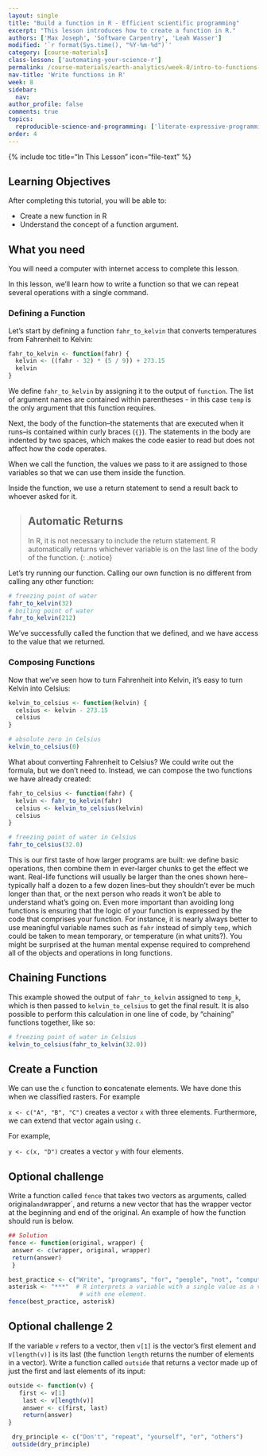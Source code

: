 ```yaml
---
layout: single
title: "Build a function in R - Efficient scientific programming"
excerpt: "This lesson introduces how to create a function in R."
authors: ['Max Joseph', 'Software Carpentry', 'Leah Wasser']
modified: '`r format(Sys.time(), "%Y-%m-%d")`'
category: [course-materials]
class-lesson: ['automating-your-science-r']
permalink: /course-materials/earth-analytics/week-8/intro-to-functions-r/
nav-title: 'Write functions in R'
week: 8
sidebar:
  nav:
author_profile: false
comments: true
topics:
  reproducible-science-and-programming: ['literate-expressive-programming', 'functions']
order: 4
---
```



{% include toc title="In This Lesson" icon="file-text" %}

<div class='notice--success' markdown="1">

## <i class="fa fa-graduation-cap" aria-hidden="true"></i> Learning Objectives

After completing this tutorial, you will be able to:

* Create a new function in R
* Understand the concept of a function argument.

## <i class="fa fa-check-square-o fa-2" aria-hidden="true"></i> What you need

You will need a computer with internet access to complete this lesson.

</div>



In this lesson, we'll learn how to write a function so that we can repeat several
operations with a single command.

### Defining a Function

Let's start by defining a function `fahr_to_kelvin` that converts temperatures
from Fahrenheit to Kelvin:

```r
fahr_to_kelvin <- function(fahr) {
  kelvin <- ((fahr - 32) * (5 / 9)) + 273.15
  kelvin
}
```

We define `fahr_to_kelvin` by assigning it to the output of `function`.
The list of argument names are contained within parentheses - in this case `temp`
is the only argument that this function requires.

Next, the body of the function--the
statements that are executed when it runs--is contained within curly braces (`{}`).
The statements in the body are indented by two spaces, which makes the code easier
to read but does not affect how the code operates.

When we call the function, the values we pass to it are assigned to those
variables so that we can use them inside the function.

Inside the function, we use a return statement
to send a result back to whoever asked for it.

> ## Automatic Returns
>
> In R, it is not necessary to include the return statement.
> R automatically returns whichever variable is on the last line of the body
> of the function.
{: .notice}

Let's try running our function.
Calling our own function is no different from calling any other function:

```r
# freezing point of water
fahr_to_kelvin(32)
# boiling point of water
fahr_to_kelvin(212)
```

We've successfully called the function that we defined, and we have access to the value that we returned.

### Composing Functions

Now that we've seen how to turn Fahrenheit into Kelvin, it's easy to turn Kelvin into Celsius:

```r
kelvin_to_celsius <- function(kelvin) {
  celsius <- kelvin - 273.15
  celsius
}

# absolute zero in Celsius
kelvin_to_celsius(0)
```

What about converting Fahrenheit to Celsius?
We could write out the formula, but we don't need to.
Instead, we can compose the
two functions we have already created:

```r
fahr_to_celsius <- function(fahr) {
  kelvin <- fahr_to_kelvin(fahr)
  celsius <- kelvin_to_celsius(kelvin)
  celsius
}

# freezing point of water in Celsius
fahr_to_celsius(32.0)
```

This is our first taste of how larger programs are built: we define basic
operations, then combine them in ever-larger chunks to get the effect we want.
Real-life functions will usually be larger than the ones shown here--typically half a dozen to a few dozen lines--but they shouldn't ever be much longer than that, or the next person who reads it won't be able to understand what's going on.
Even more important than avoiding long functions is ensuring that the logic of your function is expressed by the code that comprises your function.
For instance, it is nearly always better to use meaningful variable names such as `fahr` instead of simply `temp`, which could be taken to mean temporary, or temperature (in what units?).
You might be surprised at the human mental expense required to comprehend all of the objects and operations in long functions.

## Chaining Functions

This example showed the output of `fahr_to_kelvin` assigned to `temp_k`, which
is then passed to `kelvin_to_celsius` to get the final result. It is also possible
to perform this calculation in one line of code, by "chaining" functions
together, like so:

```r
# freezing point of water in Celsius
kelvin_to_celsius(fahr_to_kelvin(32.0))
```


## Create a Function

We can use the `c` function to **c**oncatenate elements. We have done this when
we classified rasters. For example

`x <- c("A", "B", "C")` creates a vector `x`
with three elements. Furthermore, we can extend that vector again using `c`.

For example,

`y <- c(x, "D")` creates a vector `y` with four elements.

<div class="notice--warning" markdown="1">

## <i class="fa fa-pencil-square-o" aria-hidden="true"></i> Optional challenge

Write a function called `fence` that takes two vectors as arguments, called
original` and `wrapper`, and returns a new vector that has the wrapper vector
at the beginning and end of the original. An example of how the function
should run is below.

</div>

```r
## Solution
fence <- function(original, wrapper) {
 answer <- c(wrapper, original, wrapper)
 return(answer)
 }

```

```r
best_practice <- c("Write", "programs", "for", "people", "not", "computers")
asterisk <- "***"  # R interprets a variable with a single value as a vector
                    # with one element.
fence(best_practice, asterisk)
```

<div class="notice--warning" markdown="1">

## <i class="fa fa-pencil-square-o" aria-hidden="true"></i> Optional challenge 2
If the variable `v` refers to a vector, then `v[1]` is the vector's first element and `v[length(v)]` is its last (the function `length` returns the number of elements in a vector).
Write a function called `outside` that returns a vector made up of just the first and last elements of its input:

</div>

```r
outside <- function(v) {
   first <- v[1]
    last <- v[length(v)]
    answer <- c(first, last)
    return(answer)
}
```

```r
 dry_principle <- c("Don't", "repeat", "yourself", "or", "others")
 outside(dry_principle)
```
